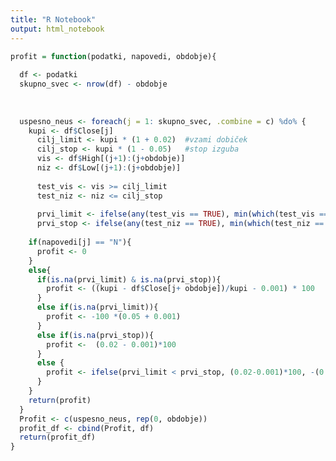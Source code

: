 ```yaml
---
title: "R Notebook"
output: html_notebook
---
```


```r
profit = function(podatki, napovedi, obdobje){
  
  df <- podatki
  skupno_svec <- nrow(df) - obdobje 
  
  
    
  uspesno_neus <- foreach(j = 1: skupno_svec, .combine = c) %do% {
    kupi <- df$Close[j]
      cilj_limit <- kupi * (1 + 0.02)  #vzami dobiček
      cilj_stop <- kupi * (1 - 0.05)   #stop izguba
      vis <- df$High[(j+1):(j+obdobje)] 
      niz <- df$Low[(j+1):(j+obdobje)]
      
      test_vis <- vis >= cilj_limit 
      test_niz <- niz <= cilj_stop
      
      prvi_limit <- ifelse(any(test_vis == TRUE), min(which(test_vis == TRUE)), NA) 
      prvi_stop <- ifelse(any(test_niz == TRUE), min(which(test_niz == TRUE)), NA)
      
    if(napovedi[j] == "N"){
      profit <- 0
    }
    else{
      if(is.na(prvi_limit) & is.na(prvi_stop)){
        profit <- ((kupi - df$Close[j+ obdobje])/kupi - 0.001) * 100
      }
      else if(is.na(prvi_limit)){
        profit <- -100 *(0.05 + 0.001)
      }
      else if(is.na(prvi_stop)){
        profit <-  (0.02 - 0.001)*100
      }
      else {
        profit <- ifelse(prvi_limit < prvi_stop, (0.02-0.001)*100, -(0.05+0.001)*100) 
      }
    }
    return(profit)  
  }
  Profit <- c(uspesno_neus, rep(0, obdobje)) 
  profit_df <- cbind(Profit, df) 
  return(profit_df)
}

```
  